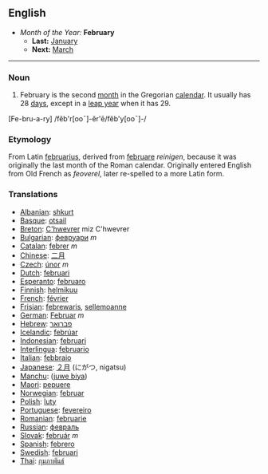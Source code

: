 == English ==
*''Month of the Year:'' '''February'''
**'''Last:''' [[January]]
**'''Next:''' [[March]]
----

=== Noun ===
#February is the second [[month]] in the Gregorian [[calendar]]. It usually has 28 [[day|days]], except in a [[leap year]] when it has 29.

[Fe-bru-a-ry] /fĕb'r[ooˉ]-ĕr'ē/fĕb'y[ooˉ]-/

=== Etymology ===
From Latin [[februarius]], derived from [[februare]] ''reinigen'', because it was originally the last month of the Roman calendar. Originally entered English from Old French as ''feoverel'', later re-spelled to a more Latin form.

=== Translations ===
*[[Albanian]]: [[shkurt]]
*[[Basque]]: [[otsail]]
*[[Breton]]: [[C'hwevrer]] miz C'hwevrer
*[[Bulgarian]]: [[февруари]] ''m''
*[[Catalan]]: [[febrer]] ''m''
*[[Chinese]]: [[二月]]
*[[Czech]]: [[únor]] ''m''
*[[Dutch]]: [[februari]]
*[[Esperanto]]: [[februaro]]
*[[Finnish]]: [[helmikuu]]
*[[French]]: [[février]]
*[[Frisian]]: [[febrewaris]], [[sellemoanne]]
*[[German]]: [[Februar]] ''m''
*[[Hebrew]]: [[פברואר]]
*[[Icelandic]]: [[febrúar]]
*[[Indonesian]]: [[februari]]
*[[Interlingua]]: [[februario]]
*[[Italian]]: [[febbraio]]
*[[Japanese]]: [[２月]] (にがつ, nigatsu)
*[[Manchu]]: ([[juwe biya]])
*[[Maori]]: [[pepuere]]
*[[Norwegian]]: [[februar]]
*[[Polish]]: [[luty]]
*[[Portuguese]]: [[fevereiro]]
*[[Romanian]]: [[februarie]]
*[[Russian]]: [[февраль]]
*[[Slovak]]: [[február]] ''m''
*[[Spanish]]: [[febrero]]
*[[Swedish]]: [[februari]]
*[[Thai]]: [[กุมภาพันธ์]]